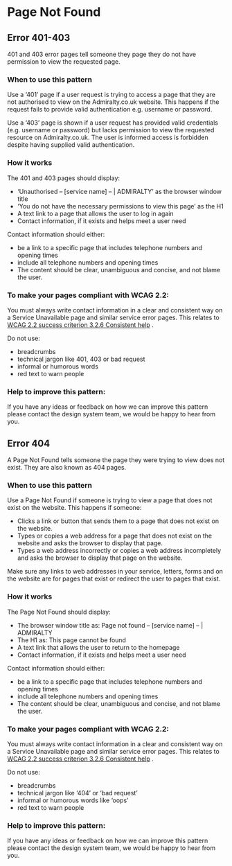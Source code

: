 # Page Not Found

## Error 401-403

401 and 403 error pages tell someone they page they do not have permission to view the requested page.


<Error401To403 />

### When to use this pattern

Use a ‘401’ page if a user request is trying to access a page that they are not authorised to view on the Admiralty.co.uk website. This happens if the request fails to provide valid authentication e.g. username or password.

Use a ‘403’ page is shown if a user request has provided valid credentials (e.g. username or password) but lacks permission to view the requested resource on Admiralty.co.uk. The user is informed access is forbidden despite having supplied valid authentication.

### How it works

The 401 and 403 pages should display:

* ‘Unauthorised – [service name] – | ADMIRALTY’ as the browser window title
* ‘You do not have the necessary permissions to view this page’ as the H1
* A text link to a page that allows the user to log in again
* Contact information, if it exists and helps meet a user need

Contact information should either:

* be a link to a specific page that includes telephone numbers and opening times
* include all telephone numbers and opening times
* The content should be clear, unambiguous and concise, and not blame the user.

### To make your pages compliant with WCAG 2.2:

You must always write contact information in a clear and consistent way on a Service Unavailable page and similar service error pages. This relates to [WCAG 2.2 success criterion 3.2.6 Consistent help](https://www.w3.org/WAI/WCAG22/Understanding/consistent-help.html) .

Do not use:

* breadcrumbs
* technical jargon like 401, 403 or bad request
* informal or humorous words
* red text to warn people

### Help to improve this pattern:
If you have any ideas or feedback on how we can improve this pattern please contact the design system team, we would be happy to hear from you.

## Error 404


A Page Not Found tells someone the page they were trying to view does not exist. They are also known as 404 pages.

<Error404 />


### When to use this pattern

Use a Page Not Found if someone is trying to view a page that does not exist on the website. This happens if someone:

* Clicks a link or button that sends them to a page that does not exist on the website.
* Types or copies a web address for a page that does not exist on the website and asks the browser to display that page.
* Types a web address incorrectly or copies a web address incompletely and asks the browser to display that page on the website.

Make sure any links to web addresses in your service, letters, forms and on the website are for pages that exist or redirect the user to pages that exist.

### How it works

The Page Not Found should display:

* The browser window title as: Page not found – [service name] – | ADMIRALTY
* The H1 as: This page cannot be found
* A text link that allows the user to return to the homepage
* Contact information, if it exists and helps meet a user need

Contact information should either:

* be a link to a specific page that includes telephone numbers and opening times
* include all telephone numbers and opening times
* The content should be clear, unambiguous and concise, and not blame the user.

### To make your pages compliant with WCAG 2.2:

You must always write contact information in a clear and consistent way on a Service Unavailable page and similar service error pages. This relates to [WCAG 2.2 success criterion 3.2.6 Consistent help](https://www.w3.org/WAI/WCAG22/Understanding/consistent-help.html) .

Do not use:

* breadcrumbs
* technical jargon like ‘404’ or ‘bad request’
* informal or humorous words like ‘oops’
* red text to warn people

### Help to improve this pattern:
If you have any ideas or feedback on how we can improve this pattern please contact the design system team, we would be happy to hear from you.

